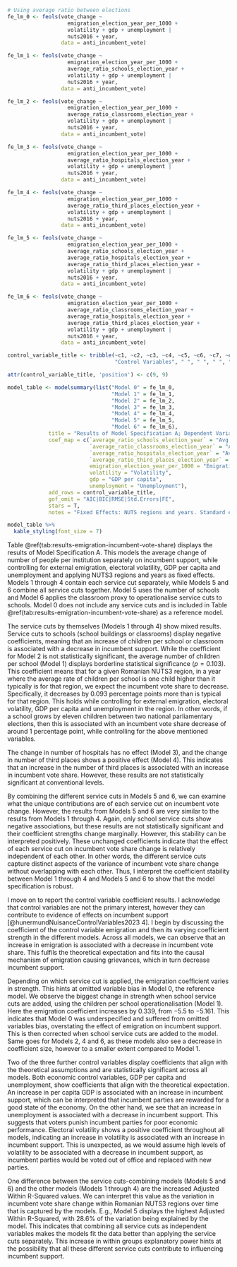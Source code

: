 ```r
# Using average ratio between elections
fe_lm_0 <- feols(vote_change ~
                   emigration_election_year_per_1000 +
                   volatility + gdp + unemployment |
                   nuts2016 + year,
                 data = anti_incumbent_vote)

fe_lm_1 <- feols(vote_change ~
                   emigration_election_year_per_1000 +
                   average_ratio_schools_election_year +
                   volatility + gdp + unemployment |
                   nuts2016 + year,
                 data = anti_incumbent_vote)

fe_lm_2 <- feols(vote_change ~
                   emigration_election_year_per_1000 +
                   average_ratio_classrooms_election_year +
                   volatility + gdp + unemployment |
                   nuts2016 + year,
                 data = anti_incumbent_vote)

fe_lm_3 <- feols(vote_change ~
                   emigration_election_year_per_1000 +
                   average_ratio_hospitals_election_year +
                   volatility + gdp + unemployment |
                   nuts2016 + year,
                 data = anti_incumbent_vote)

fe_lm_4 <- feols(vote_change ~
                   emigration_election_year_per_1000 +
                   average_ratio_third_places_election_year +
                   volatility + gdp + unemployment |
                   nuts2016 + year,
                 data = anti_incumbent_vote)

fe_lm_5 <- feols(vote_change ~
                   emigration_election_year_per_1000 +
                   average_ratio_schools_election_year +
                   average_ratio_hospitals_election_year +
                   average_ratio_third_places_election_year +
                   volatility + gdp + unemployment |
                   nuts2016 + year,
                 data = anti_incumbent_vote)

fe_lm_6 <- feols(vote_change ~
                   emigration_election_year_per_1000 +
                   average_ratio_classrooms_election_year +
                   average_ratio_hospitals_election_year +
                   average_ratio_third_places_election_year +
                   volatility + gdp + unemployment |
                   nuts2016 + year,
                 data = anti_incumbent_vote)
```

```r

control_variable_title <- tribble(~c1, ~c2, ~c3, ~c4, ~c5, ~c6, ~c7, ~c8,
                                  "Control Variables", " ", " ", " ", " ", " ", " ", " ")

attr(control_variable_title, 'position') <- c(9, 9)

model_table <- modelsummary(list("Model 0" = fe_lm_0,
                                 "Model 1" = fe_lm_1,
                                 "Model 2" = fe_lm_2,
                                 "Model 3" = fe_lm_3,
                                 "Model 4" = fe_lm_4,
                                 "Model 5" = fe_lm_5,
                                 "Model 6" = fe_lm_6),
             title = "Results of Model Specification A; Dependent Variable: Change in incumbent vote share",
             coef_map = c(`average_ratio_schools_election_year` = "Avg. Children per School",
                          `average_ratio_classrooms_election_year` = "Avg. Children per Classroom",
                          `average_ratio_hospitals_election_year` = "Avg. People per Hospital",
                          `average_ratio_third_places_election_year` = "Avg. People per Third Place",
                          emigration_election_year_per_1000 = "Emigration since last election",
                          volatility = "Volatility",
                          gdp = "GDP per capita",
                          unemployment = "Unemployment"),
             add_rows = control_variable_title,
             gof_omit = "AIC|BIC|RMSE|Std.Errors|FE",
             stars = T,
             notes = "Fixed Effects: NUTS regions and years. Standard errors are grouped by NUTS3 region and are shown in parentheses.")

model_table %>%
  kable_styling(font_size = 7)
```

<!-- description of model specification A results -->
Table \@ref(tab:results-emigration-incumbent-vote-share) displays the results of Model Specification A. This models the average change of number of people per institution separately on incumbent support, while controlling for external emigration, electoral volatility, GDP per capita and unemployment and applying NUTS3 regions and years as fixed effects. Models 1 through 4 contain each service cut separately, while Models 5 and 6 combine all service cuts together. Model 5 uses the number of schools and Model 6 applies the classroom proxy to operationalise service cuts to schools. Model 0 does not include any service cuts and is included in Table \@ref(tab:results-emigration-incumbent-vote-share) as a reference model.

The service cuts by themselves (Models 1 through 4) show mixed results. Service cuts to schools (school buildings or classrooms) display negative coefficients, meaning that an increase of children per school or classroom is associated with a decrease in incumbent support. While the coefficient for Model 2 is not statistically significant, the average number of children per school (Model 1) displays borderline statistical significance ($p = 0.103$). This coefficient means that for a given Romanian NUTS3 region, in a year where the average rate of children per school is one child higher than it typically is for that region, we expect the incumbent vote share to decrease. Specifically, it decreases by $0.093$ percentage points more than is typical for that region. This holds while controlling for external emigration, electoral volatility, GDP per capita and unemployment in the region. In other words, if a school grows by eleven children between two national parliamentary elections, then this is associated with an incumbent vote share decrease of around $1$ percentage point, while controlling for the above mentioned variables.

The change in number of hospitals has no effect (Model 3), and the change in number of third places shows a positive effect (Model 4). This indicates that an increase in the number of third places is associated with an increase in incumbent vote share. However, these results are not statistically significant at conventional levels.

<!-- one vs all independent variables -->
By combining the different service cuts in Models 5 and 6, we can examine what the unique contributions are of each service cut on incumbent vote change. However, the results from Models 5 and 6 are very similar to the results from Models 1 through 4. Again, only school service cuts show negative associations, but these results are not statistically significant and their coefficient strengths change marginally. However, this stability can be interpreted positively. These unchanged coefficients indicate that the effect of each service cut on incumbent vote share change is relatively independent of each other. In other words, the different service cuts capture distinct aspects of the variance of incumbent vote share change without overlapping with each other. Thus, I interpret the coefficient stability between Model 1 through 4 and Models 5 and 6 to show that the model specification is robust.

<!-- control variable coefficient results: do control variables align with theoretical expectations? -->
I move on to report the control variable coefficient results. I acknowledge that control variables are not the primary interest, however they can contribute to evidence of effects on incumbent support [@hunermundNuisanceControlVariables2023 4]. I begin by discussing the coefficient of the control variable emigration and then its varying coefficient strength in the different models. Across all models, we can observe that an increase in emigration is associated with a decrease in incumbent vote share. This fulfils the theoretical expectation and fits into the causal mechanism of emigration causing grievances, which in turn decrease incumbent support.

<!-- emigration change in coefficient strength over models: omitted variable bias -->
Depending on which service cut is applied, the emigration coefficient varies in strength. This hints at omitted variable bias in Model 0, the reference model. We observe the biggest change in strength when school service cuts are added, using the children per school operationalisation (Model 1). Here the emigration coefficient increases by $0.339$, from $-5.5$ to $-5.161$. This indicates that Model 0 was underspecified and suffered from omitted variables bias, overstating the effect of emigration on incumbent support. This is then corrected when school service cuts are added to the model. Same goes for Models 2, 4 and 6, as these models also see a decrease in coefficient size, however to a smaller extent compared to Model 1.

Two of the three further control variables display coefficients that align with the theoretical assumptions and are statistically significant across all models. Both economic control variables, GDP per capita and unemployment, show coefficients that align with the theoretical expectation. An increase in per capita GDP is associated with an increase in incumbent support, which can be interpreted that incumbent parties are rewarded for a good state of the economy. On the other hand, we see that an increase in unemployment is associated with a decrease in incumbent support. This suggests that voters punish incumbent parties for poor economic performance. Electoral volatility shows a positive coefficient throughout all models, indicating an increase in volatility is associated with an increase in incumbent support. This is unexpected, as we would assume high levels of volatility to be associated with a decrease in incumbent support, as incumbent parties would be voted out of office and replaced with new parties.

<!-- R2 values; https://stats.stackexchange.com/a/401331 -->
One difference between the service cuts-combining models (Models 5 and 6) and the other models (Models 1 through 4) are the increased Adjusted Within R-Squared values. We can interpret this value as the variation in incumbent vote share change within Romanian NUTS3 regions over time that is captured by the models. E.g., Model 5 displays the highest Adjusted Within R-Squared, with $28.6\%$ of the variation being explained by the model. This indicates that combining all service cuts as independent variables makes the models fit the data better than applying the service cuts separately. This increase in within groups explanatory power hints at the possibility that all these different service cuts contribute to influencing incumbent support.
